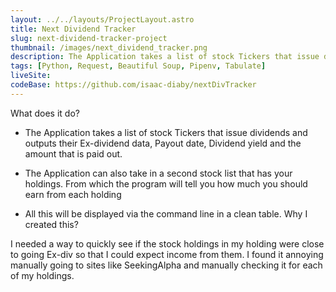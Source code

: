 ```yaml
---
layout: ../../layouts/ProjectLayout.astro
title: Next Dividend Tracker
slug: next-dividend-tracker-project
thumbnail: /images/next_dividend_tracker.png
description: The Application takes a list of stock Tickers that issue dividends and outputs their Ex-dividend data, Payout date, Dividend yield and the amount that is paid.
tags: [Python, Request, Beautiful Soup, Pipenv, Tabulate]
liveSite: 
codeBase: https://github.com/isaac-diaby/nextDivTracker
---
```

What does it do?
- The Application takes a list of stock Tickers that issue dividends and outputs their Ex-dividend data, Payout date, Dividend yield and the amount that is paid out.

- The Application can also take in a second stock list that has your holdings. From which the program will tell you how much you should earn from each holding
- All this will be displayed via the command line in a clean table.
Why I created this?
  
I needed a way to quickly see if the stock holdings in my holding were close to going Ex-div so that I could expect income from them. I found it annoying manually going to sites like SeekingAlpha and manually checking it for each of my holdings.
